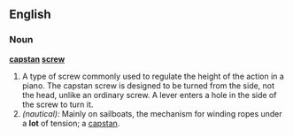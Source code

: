 ==English==

===Noun===
'''[[capstan]] [[screw]]'''
# A type of screw commonly used to regulate the height of the action in a piano.  The capstan screw is designed to be turned from the side, not the head, unlike an ordinary screw.  A lever enters a hole in the side of the screw to turn it.
# ''(nautical):'' Mainly on sailboats, the mechanism for winding ropes under a '''lot''' of tension; a [[capstan]].
